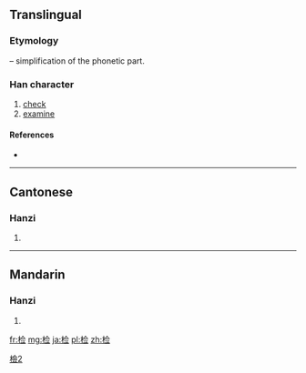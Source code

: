 {{also|檢|検}}
==Translingual==
{{ja-forms|[[検]]|检|[[檢]]}}
===Etymology===
{{Han simp|檢|f=僉|t=佥}} – simplification of the phonetic part.

===Han character===
{{Han char|rn=75|rad=木|as=07|sn=11|four=|canj=木人一一 (DOMM)}}

# [[check]]
# [[examine]]

====References====
* {{Han ref|kx=0531.131|hdz=21217.030|uh=68C0|ud=26816}}

----

==Cantonese==

===Hanzi===
{{yue-hanzi|jyut=|y=gim2|tra=檢}}

# {{defn|lang=yue|sort=木07}}

----

==Mandarin==

===Hanzi===
{{cmn-hanzi|tra=檢|pin=[[jiǎn]] ([[jian3]])|wg=chien<sup>3</sup>}}

# {{defn|lang=cmn|sort=木07}}

[[Category:CJKV characters simplified differently in Japan and China|檢2]]

[[fr:检]]
[[mg:检]]
[[ja:检]]
[[pl:检]]
[[zh:检]]